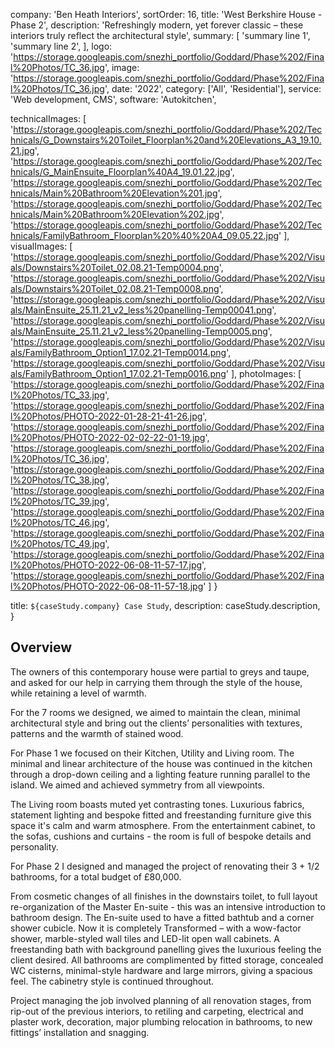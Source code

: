   company: 'Ben Heath Interiors',
  sortOrder: 16,
  title: 'West Berkshire House - Phase 2',
  description:
    'Refreshingly modern, yet forever classic – these interiors truly reflect the architectural style',
  summary: [
    'summary line 1',
    'summary line 2',
  ],
  logo: 'https://storage.googleapis.com/snezhi_portfolio/Goddard/Phase%202/Final%20Photos/TC_36.jpg',
  image: 'https://storage.googleapis.com/snezhi_portfolio/Goddard/Phase%202/Final%20Photos/TC_36.jpg',
  date: '2022',
  category: ['All', 'Residential'],
  service: 'Web development, CMS',
  software: 'Autokitchen',

technicalImages: [
  'https://storage.googleapis.com/snezhi_portfolio/Goddard/Phase%202/Technicals/G_Downstairs%20Toilet_Floorplan%20and%20Elevations_A3_19.10.21.jpg',
  'https://storage.googleapis.com/snezhi_portfolio/Goddard/Phase%202/Technicals/G_MainEnsuite_Floorplan%40A4_19.01.22.jpg',
  'https://storage.googleapis.com/snezhi_portfolio/Goddard/Phase%202/Technicals/Main%20Bathroom%20Elevation%201.jpg',
  'https://storage.googleapis.com/snezhi_portfolio/Goddard/Phase%202/Technicals/Main%20Bathroom%20Elevation%202.jpg',
  'https://storage.googleapis.com/snezhi_portfolio/Goddard/Phase%202/Technicals/FamilyBathroom_Floorplan%20%40%20A4_09.05.22.jpg'
  ],
  visualImages: [
    'https://storage.googleapis.com/snezhi_portfolio/Goddard/Phase%202/Visuals/Downstairs%20Toilet_02.08.21-Temp0004.png',
    'https://storage.googleapis.com/snezhi_portfolio/Goddard/Phase%202/Visuals/Downstairs%20Toilet_02.08.21-Temp0008.png',
    'https://storage.googleapis.com/snezhi_portfolio/Goddard/Phase%202/Visuals/MainEnsuite_25.11.21_v2_less%20panelling-Temp00041.png',
    'https://storage.googleapis.com/snezhi_portfolio/Goddard/Phase%202/Visuals/MainEnsuite_25.11.21_v2_less%20panelling-Temp0005.png',
    'https://storage.googleapis.com/snezhi_portfolio/Goddard/Phase%202/Visuals/FamilyBathroom_Option1_17.02.21-Temp0014.png',
    'https://storage.googleapis.com/snezhi_portfolio/Goddard/Phase%202/Visuals/FamilyBathroom_Option1_17.02.21-Temp0016.png'
  ],
photoImages: [
  'https://storage.googleapis.com/snezhi_portfolio/Goddard/Phase%202/Final%20Photos/TC_33.jpg',
  'https://storage.googleapis.com/snezhi_portfolio/Goddard/Phase%202/Final%20Photos/PHOTO-2022-01-28-21-41-26.jpg',
  'https://storage.googleapis.com/snezhi_portfolio/Goddard/Phase%202/Final%20Photos/PHOTO-2022-02-02-22-01-19.jpg',
  'https://storage.googleapis.com/snezhi_portfolio/Goddard/Phase%202/Final%20Photos/TC_36.jpg',
  'https://storage.googleapis.com/snezhi_portfolio/Goddard/Phase%202/Final%20Photos/TC_38.jpg',
  'https://storage.googleapis.com/snezhi_portfolio/Goddard/Phase%202/Final%20Photos/TC_39.jpg',
  'https://storage.googleapis.com/snezhi_portfolio/Goddard/Phase%202/Final%20Photos/TC_46.jpg',
  'https://storage.googleapis.com/snezhi_portfolio/Goddard/Phase%202/Final%20Photos/TC_49.jpg',
  'https://storage.googleapis.com/snezhi_portfolio/Goddard/Phase%202/Final%20Photos/PHOTO-2022-06-08-11-57-17.jpg',
  'https://storage.googleapis.com/snezhi_portfolio/Goddard/Phase%202/Final%20Photos/PHOTO-2022-06-08-11-57-18.jpg'
  ]
}

  title: `${caseStudy.company} Case Study`,
  description: caseStudy.description,
}

## Overview

The owners of this contemporary house were partial to greys and taupe, and asked for our help in
carrying them through the style of the house, while retaining a level of warmth.

For the 7 rooms we designed, we aimed to maintain the clean, minimal architectural style and bring
out the clients’ personalities with textures, patterns and the warmth of stained wood.

For Phase 1 we focused on their Kitchen, Utility and Living room.
The minimal and linear architecture of the house was continued in the kitchen through a drop-down ceiling and a lighting feature running parallel to the island. We aimed and achieved symmetry from all viewpoints.

The Living room boasts muted yet contrasting tones. Luxurious fabrics, statement lighting and bespoke fitted and freestanding furniture give this space it's calm and warm atmosphere. From the entertainment cabinet, to the sofas, cushions and curtains - the room is full of bespoke details and personality.

For Phase 2 I designed and managed the project of renovating their 3 + 1/2 bathrooms, for a total budget of £80,000.

From cosmetic changes of all finishes in the downstairs toilet, to full layout re-organization of the
Master En-suite - this was an intensive introduction to bathroom design.
The En-suite used to have a fitted bathtub and a corner shower cubicle. Now it is completely
Transformed – with a wow-factor shower, marble-styled wall tiles and LED-lit open wall cabinets. A freestanding bath with background panelling gives the luxurious feeling the client desired. 
All bathrooms are complimented by fitted storage, concealed WC cisterns, minimal-style hardware and large mirrors, giving a spacious feel. The cabinetry style is continued throughout.

Project managing the job involved planning of all renovation stages, from rip-out of
the previous interiors, to retiling and carpeting, electrical and plaster work, decoration,
major plumbing relocation in bathrooms, to new fittings’ installation and snagging.

